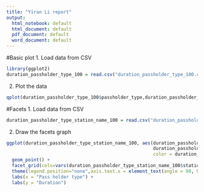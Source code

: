 ```yaml
---
title: "Yiran Li report"
output:
  html_notebook: default
  html_document: default
  pdf_document: default
  word_document: default
---
```

#Basic plot
1. Load data from CSV
```r
library(ggplot2)
duration_passholder_type_100 = read.csv("duration_passholder_type_100.csv", header = TRUE)
```
2. Plot the data
```r
qplot(duration_passholder_type_100$passholder_type,duration_passholder_type_100$duration,main = "Basic plot for Passholder type against duration",xlab = "pass holder tpye", ylab = "duration")
```
#Facets
1. Load data from CSV
```r
duration_passholder_type_station_name_100 = read.csv("duration_passholder_type_station_name_100.csv", header = TRUE)
```
2. Draw the facets graph
```r
ggplot(duration_passholder_type_station_name_100, aes(duration_passholder_type_station_name_100$passholder_type, 
                                                      duration_passholder_type_station_name_100$duration, 
                                                      color = duration_passholder_type_station_name_100$station_name)) +
  geom_point() +
  facet_grid(cols=vars(duration_passholder_type_station_name_100$station_name)) +  
  theme(legend.position="none",axis.text.x = element_text(angle = 90, hjust = 1)) +
  labs(x = "Pass holder type") +
  labs(y = "Duration")
```